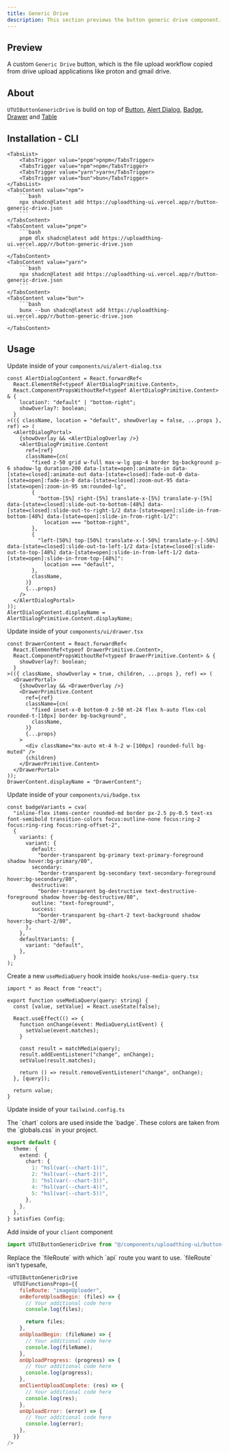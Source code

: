 ```yaml
---
title: Generic Drive
description: This section previews the button generic drive component.
---
```


## Preview

<PreviewUTUIButtonGenericDrive />

A custom `Generic Drive` button, which is the file upload workflow copied from drive upload applications like proton and gmail drive.

## About

`UTUIButtonGenericDrive` is build on top of [Button](https://ui.shadcn.com/docs/components/button), [Alert Dialog](https://ui.shadcn.com/docs/components/alert-dialog), [Badge](https://ui.shadcn.com/docs/components/badge), [Drawer](https://ui.shadcn.com/docs/components/drawer) and [Table](https://ui.shadcn.com/docs/components/table)

## Installation - CLI

<Tabs defaultValue="npm">

    <TabsList>
        <TabsTrigger value="pnpm">pnpm</TabsTrigger>
        <TabsTrigger value="npm">npm</TabsTrigger>
        <TabsTrigger value="yarn">yarn</TabsTrigger>
        <TabsTrigger value="bun">bun</TabsTrigger>
    </TabsList>
    <TabsContent value="npm">
        ```bash
        npx shadcn@latest add https://uploadthing-ui.vercel.app/r/button-generic-drive.json
        ```
    </TabsContent>
    <TabsContent value="pnpm">
        ```bash
        pnpm dlx shadcn@latest add https://uploadthing-ui.vercel.app/r/button-generic-drive.json
        ```
    </TabsContent>
    <TabsContent value="yarn">
        ```bash
        npx shadcn@latest add https://uploadthing-ui.vercel.app/r/button-generic-drive.json
        ```
    </TabsContent>
    <TabsContent value="bun">
        ```bash
        bunx --bun shadcn@latest add https://uploadthing-ui.vercel.app/r/button-generic-drive.json
        ```
    </TabsContent>

</Tabs>

## Usage

Update inside of your `components/ui/alert-dialog.tsx`

```javascript:components/ui/alert-dialog.tsx showLineNumbers {3-7, 9, 12-23}
const AlertDialogContent = React.forwardRef<
  React.ElementRef<typeof AlertDialogPrimitive.Content>,
  React.ComponentPropsWithoutRef<typeof AlertDialogPrimitive.Content> & {
    location?: "default" | "bottom-right";
    showOverlay?: boolean;
  }
>(({ className, location = "default", showOverlay = false, ...props }, ref) => (
  <AlertDialogPortal>
    {showOverlay && <AlertDialogOverlay />}
    <AlertDialogPrimitive.Content
      ref={ref}
      className={cn(
        "fixed z-50 grid w-full max-w-lg gap-4 border bg-background p-6 shadow-lg duration-200 data-[state=open]:animate-in data-[state=closed]:animate-out data-[state=closed]:fade-out-0 data-[state=open]:fade-in-0 data-[state=closed]:zoom-out-95 data-[state=open]:zoom-in-95 sm:rounded-lg",
        {
          "bottom-[5%] right-[5%] translate-x-[5%] translate-y-[5%] data-[state=closed]:slide-out-to-bottom-[48%] data-[state=closed]:slide-out-to-right-1/2 data-[state=open]:slide-in-from-bottom-[48%] data-[state=open]:slide-in-from-right-1/2":
            location === "bottom-right",
        },
        {
          "left-[50%] top-[50%] translate-x-[-50%] translate-y-[-50%] data-[state=closed]:slide-out-to-left-1/2 data-[state=closed]:slide-out-to-top-[48%] data-[state=open]:slide-in-from-left-1/2 data-[state=open]:slide-in-from-top-[48%]":
            location === "default",
        },
        className,
      )}
      {...props}
    />
  </AlertDialogPortal>
));
AlertDialogContent.displayName = AlertDialogPrimitive.Content.displayName;
```

Update inside of your `components/ui/drawer.tsx`

```javascript:components/ui/drawer.tsx showLineNumbers {3-6, 8}
const DrawerContent = React.forwardRef<
  React.ElementRef<typeof DrawerPrimitive.Content>,
  React.ComponentPropsWithoutRef<typeof DrawerPrimitive.Content> & {
    showOverlay?: boolean;
  }
>(({ className, showOverlay = true, children, ...props }, ref) => (
  <DrawerPortal>
    {showOverlay && <DrawerOverlay />}
    <DrawerPrimitive.Content
      ref={ref}
      className={cn(
        "fixed inset-x-0 bottom-0 z-50 mt-24 flex h-auto flex-col rounded-t-[10px] border bg-background",
        className,
      )}
      {...props}
    >
      <div className="mx-auto mt-4 h-2 w-[100px] rounded-full bg-muted" />
      {children}
    </DrawerPrimitive.Content>
  </DrawerPortal>
));
DrawerContent.displayName = "DrawerContent";
```

Update inside of your `components/ui/badge.tsx`

```javascript:components/ui/badge.tsx showLineNumbers {13-14}
const badgeVariants = cva(
  "inline-flex items-center rounded-md border px-2.5 py-0.5 text-xs font-semibold transition-colors focus:outline-none focus:ring-2 focus:ring-ring focus:ring-offset-2",
  {
    variants: {
      variant: {
        default:
          "border-transparent bg-primary text-primary-foreground shadow hover:bg-primary/80",
        secondary:
          "border-transparent bg-secondary text-secondary-foreground hover:bg-secondary/80",
        destructive:
          "border-transparent bg-destructive text-destructive-foreground shadow hover:bg-destructive/80",
        outline: "text-foreground",
        success:
          "border-transparent bg-chart-2 text-background shadow hover:bg-chart-2/80",
      },
    },
    defaultVariants: {
      variant: "default",
    },
  }
);
```

Create a new `useMediaQuery` hook inside `hooks/use-media-query.tsx`

```javascript:hooks/use-media-query.tsx showLineNumbers {1-19}
import * as React from "react";

export function useMediaQuery(query: string) {
  const [value, setValue] = React.useState(false);

  React.useEffect(() => {
    function onChange(event: MediaQueryListEvent) {
      setValue(event.matches);
    }

    const result = matchMedia(query);
    result.addEventListener("change", onChange);
    setValue(result.matches);

    return () => result.removeEventListener("change", onChange);
  }, [query]);

  return value;
}
```

Update inside of your `tailwind.config.ts`

<Note type="info" title="Note about Tailwind Config">
  The `chart` colors are used inside the `badge`. These colors are taken from
  the `globals.css` in your project.
</Note>

```javascript:tailwind.config.ts showLineNumbers {4-10}
export default {
  theme: {
    extend: {
      chart: {
        1: "hsl(var(--chart-1))",
        2: "hsl(var(--chart-2))",
        3: "hsl(var(--chart-3))",
        4: "hsl(var(--chart-4))",
        5: "hsl(var(--chart-5))",
      },
    },
  },
} satisfies Config;
```

Add inside of your `client` component

```javascript
import UTUIButtonGenericDrive from "@/components/uploadthing-ui/button-generic-drive";
```

<Note type="note" title="Note">
  Replace the `fileRoute` with which `api` route you want to use. `fileRoute`
  isn't typesafe,
</Note>

```javascript
<UTUIButtonGenericDrive
  UTUIFunctionsProps={{
    fileRoute: "imageUploader",
    onBeforeUploadBegin: (files) => {
      // Your additional code here
      console.log(files);

      return files;
    },
    onUploadBegin: (fileName) => {
      // Your additional code here
      console.log(fileName);
    },
    onUploadProgress: (progress) => {
      // Your additional code here
      console.log(progress);
    },
    onClientUploadComplete: (res) => {
      // Your additional code here
      console.log(res);
    },
    onUploadError: (error) => {
      // Your additional code here
      console.log(error);
    },
  }}
/>
```
